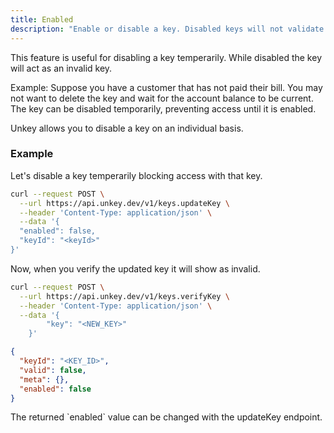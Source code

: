 ```yaml
---
title: Enabled
description: "Enable or disable a key. Disabled keys will not validate."
---
```


This feature is useful for disabling a key temperarily. While disabled the key will act as an invalid key. 

Example:
Suppose you have a customer that has not paid their bill. You may not want to delete the key and wait for the account balance to be current. The key can be disabled temporarily, preventing access until it is enabled.

Unkey allows you to disable a key on an individual basis. 

### Example

Let's disable a key temperarily blocking access with that key. 

```bash
curl --request POST \
  --url https://api.unkey.dev/v1/keys.updateKey \
  --header 'Content-Type: application/json' \
  --data '{
  "enabled": false,
  "keyId": "<keyId>"
}'
```

Now, when you verify the updated key it will show as invalid.

```bash
curl --request POST \
  --url https://api.unkey.dev/v1/keys.verifyKey \
  --header 'Content-Type: application/json' \
  --data '{
		"key": "<NEW_KEY>"
	}'
```


```json
{
  "keyId": "<KEY_ID>",
  "valid": false,
  "meta": {},
  "enabled": false
}
```

<Note>
  The returned `enabled` value can be changed with the updateKey endpoint. 
</Note>
